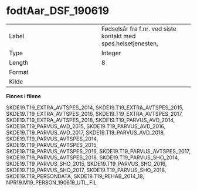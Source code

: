 
# fodtAar_DSF_190619 {-}

| | |
|----|----|
| Label    | Fødselsår fra f.nr. ved siste kontakt med spes.helsetjenesten,  |
| Type     | Integer |
| Length   | 8    |
| Format   |  |
| Kilde    |   |

**Finnes i filene**

SKDE19.T19_EXTRA_AVTSPES_2014, SKDE19.T19_EXTRA_AVTSPES_2015, SKDE19.T19_EXTRA_AVTSPES_2016, SKDE19.T19_EXTRA_AVTSPES_2017, SKDE19.T19_EXTRA_AVTSPES_2018, SKDE19.T19_PARVUS_AVD_2014, SKDE19.T19_PARVUS_AVD_2015, SKDE19.T19_PARVUS_AVD_2016, SKDE19.T19_PARVUS_AVD_2017, SKDE19.T19_PARVUS_AVD_2018, SKDE19.T19_PARVUS_AVTSPES_2014, SKDE19.T19_PARVUS_AVTSPES_2015, SKDE19.T19_PARVUS_AVTSPES_2016, SKDE19.T19_PARVUS_AVTSPES_2017, SKDE19.T19_PARVUS_AVTSPES_2018, SKDE19.T19_PARVUS_SHO_2014, SKDE19.T19_PARVUS_SHO_2015, SKDE19.T19_PARVUS_SHO_2016, SKDE19.T19_PARVUS_SHO_2017, SKDE19.T19_PARVUS_SHO_2018, SKDE19.T19_PERSONDATA, SKDE19.T19_REHAB_2014_18, NPR19.M19_PERSON_190619_UTL_FIL

